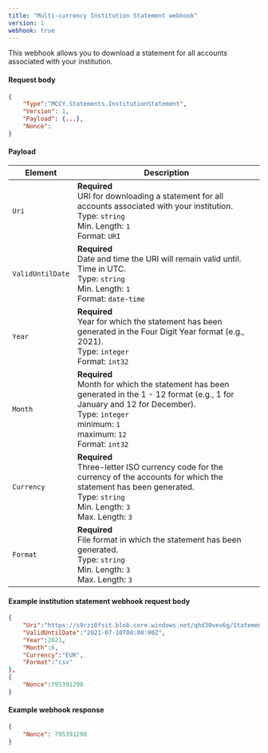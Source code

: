 ---
title: "Multi-currency Institution Statement webhook"
version: 1
webhook: true
---

This webhook allows you to download a statement for all accounts associated with your institution.

#### Request body

```json
{
    "Type":"MCCY.Statements.InstitutionStatement",
    "Version": 1,
    "Payload": {...},
    "Nonce":
}
```

#### Payload
| Element                 | Description                                                                                                                                                                                                               |
|-------------------------|---------------------------------------------------------------------------------------------------------------------------------------------------------------------------------------------------------------------------|
| `Uri`                   | **Required**<br /> URI for downloading a statement for all accounts associated with your institution.<br /> Type: `string`<br /> Min. Length: `1`<br /> Format: `URI`<br />                                               |
| `ValidUntilDate`        | **Required**<br /> Date and time the URI will remain valid until. Time in UTC.<br /> Type: `string`<br /> Min. Length: `1`<br /> Format: `date-time`<br />                                                                |
| `Year`                  | **Required**<br /> Year for which the statement has been generated in the Four Digit Year format (e.g., 2021).<br /> Type: `integer`<br /> Format: `int32`<br />                                                          |
| `Month`                 | **Required**<br /> Month for which the statement has been generated in the 1 - 12 format (e.g., 1 for January and 12 for December).<br /> Type: `integer`<br /> minimum: `1`<br /> maximum: `12`<br /> Format: `int32`<br /> |
| `Currency`              | **Required**<br /> Three-letter ISO currency code for the currency of the accounts for which the statement has been generated.<br /> Type: `string`<br /> Min. Length: `3`<br /> Max. Length: `3`<br />                    |
| `Format`                | **Required**<br /> File format in which the statement has been generated.<br /> Type: `string`<br /> Min. Length: `3`<br /> Max. Length: `3`<br />                                                                        |

#### Example institution statement webhook request body

```json
{
    "Uri":"https://s9rzi0fsit.blob.core.windows.net/qhd30vev6g/Statement_EUR_2021_06_01aa9bf5-d56f-485f-bc37-c0c631977216.csv?skoid=9f02b375-e412-410d-bfdc-b7894320c935&sktid=0b131c91-9cfd-4603-a85a-920276f59a0f&skt=2021-07-09T08%3A11%3A33Z&ske=2021-07-10T08%3A11%3A33Z&sks=b&skv=2020-04-08&sv=2020-04-08&st=2021-07-09T07%3A11%3A33Z&se=2021-07-10T08%3A11%3A33Z&sr=b&sp=r&sig=spjcgi9e1o",
    "ValidUntilDate":"2021-07-10T00:00:00Z",
    "Year":2021,
    "Month":6,
    "Currency":"EUR",
    "Format":"csv"
},
{
    "Nonce":795391298
}
```

#### Example webhook response

```json
{
    "Nonce": 795391298
}
```
